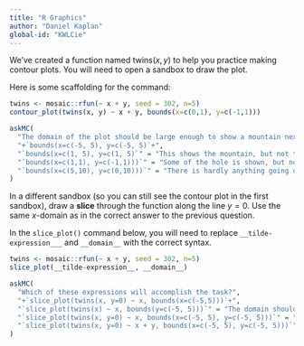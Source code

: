 ```yaml
---
title: "R Graphics"
author: "Daniel Kaplan"
global-id: "KWLCie"
---
```


We've created a function named $\text{twins}(x,y)$ to help you practice making contour plots. You will need to open a sandbox to draw the plot. 


Here is some scaffolding for the command:

::: {.scaffolding  data-latex=""}
```r
twins <- mosaic::rfun(~ x + y, seed = 302, n=5)
contour_plot(twins(x, y) ~ x + y, bounds(x=c(0,1), y=c(-1,1)))
```
:::

```r
askMC(
  "The domain of the plot should be large enough to show a mountain next to  a deep hole. Which of these domains will do the job?",
  "+`bounds(x=c(-5, 5), y=c(-5, 5)`+",
  "`bounds(x=c(1, 5), y=c(1, 5)`" = "This shows the mountain, but not the hole.",
  "`bounds(x=c(1,1), y=c(-1,1)))`" = "Some of the hole is shown, but none of the mountain.",
  "`bounds(x=c(5,10), y=c(0,10)))`" = "There is hardly anything going on in this domain. The function here is pretty flat except for a dip in the lower left." 
)
```

In a different sandbox (so you can still see the contour plot in the first sandbox), draw a **slice** through the function along the line $y=0$. Use the same $x$-domain as in the correct answer to the previous question.

In the `slice_plot()` command below, you will need to replace `__tilde-expression___` and `__domain__` with the correct syntax.

::: {.scaffolding
```r
twins <- mosaic::rfun(~ x + y, seed = 302, n=5)
slice_plot(__tilde-expression__, __domain__)
```
:::


```r
askMC(
  "Which of these expressions will accomplish the task?",
  "+`slice_plot(twins(x, y=0) ~ x, bounds(x=c(-5,5)))`+",
  "`slice_plot(twins(x) ~ x, bounds(y=c(-5, 5)))`" = "The domain should be over $x$, not $y$. And `twins()` takes two inputs, even if one of them is fixed at zero.",
  "`slice_plot(twins(x, y=0) ~ x, bounds(x=c(-5, 5), y=c(-5, 5)))`" = "A slice plot has a domain that includes only one input.",
  "`slice_plot(twins(x, y=0) ~ x + y, bounds(x=c(-5, 5), y=c(-5, 5)))`" = "A slice plot has only one input on the right side of the tilde expression."
)
```
